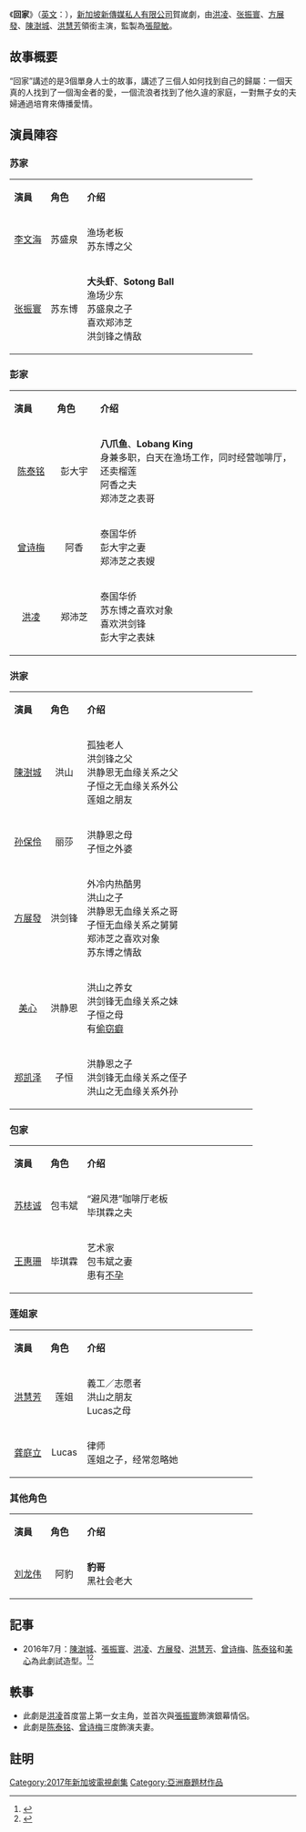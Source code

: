 {{Otheruses|subject=新傳媒所拍攝的連續劇「回家」|other=其它意思|回家}}
{{電視節目信息框
| 名稱       = 回家<br/>Home Truly
| 别名       = 
| 類型       = 賀嵗、家庭倫理
| 演出       = [[洪凌_(艺人)|洪凌]] 、[[张振寰|张振寰]]、[[方展發|方展發]]、<br>[[陳澍城|陳澍城]]、[[洪慧芳|洪慧芳]]
| 主題曲     = [[林二汶|林二汶]] 《只怕不够时间看你白头》
| 片尾曲     = 
| 語言       = [[華語|華語]]
| 集數       = 20
| 製作年份   = 2016年8月 - 2016年11月
| 製作人     = 
| 監製       = [[張龍敏|張龍敏]]
| 導演       = [[方傢福|方傢福]] 
| 統籌       = 
| 故事       = [[陈秀群|陈秀群]]、[[张湄纭|张湄纭]]
| 編審       = 
| 編導       = 
| 助理編導   = 
| 編劇       = [[司徒毕|司徒毕]]
| 外景       = {{SIN}}
| 每集長     = 45 mins
| 製作公司   = [[新傳媒電視（新加坡）私人有限公司|新傳媒電視（新加坡）私人有限公司]]<br/>（新傳媒製作）
| 頻道1      = [[新傳媒8頻道|新傳媒8頻道]]
| 視頻制式1  = [[標準畫質電視|標準畫質電視]]、[[高清晰度电视|-{zh-cn:高清晰度电视;zh-hk:高清電視;zh-tw:高畫質電視;zh-hans:高清晰度电视;zh-hant:高解析度電視;zh-mo:高清電視;}-]]
| 音頻制式1 = [[立體声|立體声]]
| 首播國家1  = {{SIN}}
| 首播地區1  = 
| 開始1      = 2017年1月10日
| 結束1      = 2017年2月6日
| 頻道2      = [[Astro雙星|Astro雙星]]、[[Astro雙星|Astro雙星HD]]
| 視頻制式2  = [[標準畫質電視|標準畫質電視]]、[[高清晰度电视|-{zh-cn:高清晰度电视;zh-hk:高清電視;zh-tw:高畫質電視;zh-hans:高清晰度电视;zh-hant:高解析度電視;zh-mo:高清電視;}-]]
| 音頻制式2 = [[立體声|立體声]]
| 首播國家2  = {{MYS}}
| 首播地區2  = 
| 開始2      = 2017年1月10日
| 結束2      = 2017年2月6日
| 前作       = [[大英雄_(2016年電視劇)|大英雄]]
| 續作       = [[夢想程式|夢想程式]]
| 相关节目   = 
| 官方網站   = 
| imdb_id    = 12193622
}}

《'''回家'''》（[[英语|英文]]：{{lang|en|'''Home Truly'''}}），[[新加坡|新加坡]][[新傳媒私人有限公司|新傳媒私人有限公司]]賀嵗劇，由[[洪凌_(艺人)|洪凌]]、[[张振寰|张振寰]]、[[方展發|方展發]]、[[陳澍城|陳澍城]]、[[洪慧芳|洪慧芳]]領銜主演，監製為[[張龍敏|張龍敏]]。

== 故事概要 ==
“回家”講述的是3個單身人士的故事，講述了三個人如何找到自己的歸屬：一個天真的人找到了一個淘金者的愛，一個流浪者找到了他久違的家庭，一對無子女的夫婦通過培育來傳播愛情。

== 演員陣容 ==
=== 苏家 ===
{|class="wikitable" width="80%"
|- style="background:#FAEBD7; color:black" align=center
|style="width:15%"|'''演員'''||style="width:15%"|'''角色'''||'''介绍'''
|-
|<center>[[李文海_(演员)|李文海]] ||<center>苏盛泉 || 渔场老板<br>苏东博之父
|-
|<center>[[張振寰_(新加坡)|张振寰]] ||<center>苏东博 || '''大头虾'''、'''Sotong Ball'''<br>渔场少东<br>苏盛泉之子<br>喜欢郑沛芝<br>洪剑锋之情敌
|}

=== 彭家 ===
{|class="wikitable" width="80%"
|- style="background:#FAEBD7; color:black" align=center
|style="width:15%"|'''演員'''||style="width:15%"|'''角色'''||'''介绍'''
|-
|<center>[[陈泰铭|陈泰铭]] ||<center>彭大宇 || '''八爪鱼'''、'''Lobang King'''<br>身兼多职，白天在渔场工作，同时经营咖啡厅，还卖榴莲 <br> 阿香之夫 <br> 郑沛芝之表哥
|-
|<center>[[曾诗梅|曾诗梅]] ||<center>阿香 || 泰国华侨 <br> 彭大宇之妻<br>郑沛芝之表嫂
|-
|<center>[[洪凌_(艺人)|洪凌]] ||<center>郑沛芝 || 泰国华侨<br>苏东博之喜欢对象<br>喜欢洪剑锋 <br> 彭大宇之表妹
|}

=== 洪家 ===
{|class="wikitable" width="80%"
|- style="background:#FAEBD7; color:black" align=center
|style="width:15%"|'''演員'''||style="width:15%"|'''角色'''||'''介绍'''
|-
|<center>[[陳澍城|陳澍城]] ||<center>洪山 || 孤独老人<br>洪剑锋之父<br>洪静恩无血缘关系之父<br>子恒之无血缘关系外公<br>莲姐之朋友
|-
|<center>[[孙保伶|孙保伶]] ||<center>丽莎 || 洪静恩之母<br>子恒之外婆
|-
|<center>[[方展發|方展發]] ||<center>洪剑锋 || 外冷内热酷男<br>洪山之子<br>洪静恩无血缘关系之哥<br>子恒无血缘关系之舅舅<br> 郑沛芝之喜欢对象<br>苏东博之情敌
|-
|<center>[[美心_(新加坡)|美心]] ||<center>洪静恩 || 洪山之养女<br>洪剑锋无血缘关系之妹<br>子恒之母<br>有[[偷窃癖|偷窃癖]]
|-
|<center>[[郑凯泽|郑凯泽]] ||<center>子恒 || 洪静恩之子<br>洪剑锋无血缘关系之侄子<br>洪山之无血缘关系外孙
|}

=== 包家 ===
{|class="wikitable" width="80%"
|- style="background:#FAEBD7; color:black" align=center
|style="width:15%"|'''演員'''||style="width:15%"|'''角色'''||'''介绍'''
|-
|<center>[[苏梽诚|苏梽诚]] ||<center>包韦斌 || “避风港”咖啡厅老板<br>毕琪霖之夫
|-
|<center>[[王惠珊|王惠珊]] ||<center>毕琪霖 || 艺术家<br>包韦斌之妻<br>患有[[不孕|不孕]]
|}

=== 莲姐家 ===
{|class="wikitable" width="80%"
|- style="background:#FAEBD7; color:black" align=center
|style="width:15%"|'''演員'''||style="width:15%"|'''角色'''||'''介绍'''
|-
|<center>[[洪慧芳|洪慧芳]] ||<center>莲姐 || 義工／志愿者<br>洪山之朋友<br>Lucas之母
|-
|<center>[[龚庭立|龚庭立]]||<center>Lucas || 律师<br>莲姐之子，经常忽略她
|}

=== 其他角色 ===
{|class="wikitable" width="80%"
|- style="background:#FAEBD7; color:black" align=center
|style="width:15%"|'''演員'''||style="width:15%"|'''角色'''||'''介绍'''
|-
|<center>[[刘龙伟|刘龙伟]]||<center>阿豹 || '''豹哥'''<br>黑社会老大
|}

==記事==
*2016年7月：[[陳澍城|陳澍城]]、[[張振寰|張振寰]]、[[洪凌_(艺人)|洪凌]]、[[方展發|方展發]]、[[洪慧芳|洪慧芳]]、[[曾诗梅|曾诗梅]]、[[陈泰铭|陈泰铭]]和[[美心|美心]]為此劇試造型。<ref>{{cite news|author=曾琬瑜|title=洪凌首任女一 与张振寰“老少配”|url=http://tv.toggle.sg/en/channel8/entnews/default-6488268#slideshow-1|publisher=Toggle|date=2016年8月2日|accessdate=2016年8月2日|archive-date=2016年9月18日|archive-url=https://web.archive.org/web/20160918013902/http://tv.toggle.sg/en/channel8/entnews/default-6488268#slideshow-1|dead-url=no}}</ref><ref>{{cite news|title=Hong Ling promoted to female lead in 'Going Home'|url=http://tv.toggle.sg/en/channel8/entnews/hong-ling-promoted-to-female-lead-in-going-home-6488416#slideshow-1|publisher=Toggle|date=2016年8月2日|language=en|access-date=2016年8月2日|archive-url=https://web.archive.org/web/20160917231411/http://tv.toggle.sg/en/channel8/entnews/hong-ling-promoted-to-female-lead-in-going-home-6488416#slideshow-1|archive-date=2016年9月17日|dead-url=yes}}</ref>

==軼事==
*此劇是[[洪凌_(艺人)|洪凌]]首度當上第一女主角，並首次與[[張振寰|張振寰]]飾演銀幕情侶。
*此劇是[[陈泰铭|陈泰铭]]、[[曾诗梅|曾诗梅]]三度飾演夫妻。

== 註明 ==
{{註腳}}

{{電視節目的變遷
|電視台= {{flagicon|SIN}}[[新加坡|新加坡]] [[新傳媒8頻道|新傳媒8頻道]]
|播放檔次= <br/> 星期一至五 21:00 - 22:00
|節目名稱= 回家 <br/>（2017.01.10 - 2017.02.06）
|上一節目= [[大英雄_(2016年電視劇)|大英雄]] <br/>（2016.11.29 - 2017.01.09）
|下一節目= [[夢想程式|夢想程式]] <br/>（2017.02.07 - 2017.03.06）
|2播放檔次 = 星期一至五 17:30 - 18:30
|2節目名稱 = 回家<br>（重播）<br>（2018.01.05－2018.02.01）
|2上一節目 = [[大英雄|大英雄]] <br>（2017.11.24－2018.01.04）
|2下一節目 = [[百岁大吉|百岁大吉]] <br>（重播）<br>（2018.02.02－2018.03.05）
|3播放檔次 = 星期六至日 16:30 - 18:30（若当日为公共假期暂停播映）
|3節目名稱 = 回家<br>（重播）<br>（2019.12.07－2020.01.05）
|3上一節目 = [[梦想程式|梦想程式]] <br>（2019.10.27－2019.12.01）
|3下一節目 = [[法网天后|法网天后]] <br>（重播）<br>（2020.01.11－2020.03.08）
}}
{{電視節目的變遷
|電視台= {{flagicon|MYS}}[[马来西亚|马来西亚]] [[Astro双星|Astro双星]]、[[Astro双星|Astro双星HD]]
|播放檔次= <br/> 星期一至五 17:00 - 18:00
|節目名稱= 回家 <br/>（2017.01.10 - 2017.02.06）
|上一節目= [[大英雄_(2016年電視劇)|大英雄]] <br/>（2016.11.29 - 2017.01.09）
|下一節目= [[夢想程式|夢想程式]] <br/>（2017.02.07 - 2017.03.06）
}}
{{電視節目的變遷
|電視台= {{flagicon|MYS}}[[马来西亚|马来西亚]] [[Astro_AEC|Astro AEC]]、[[Astro_AEC|Astro AEC HD]]
|播放檔次= <br/> 星期一至五 20:30 - 21:30
|節目名稱= 回家 <br/>（2017.09.29 - 2017.10.26）
|上一節目= [[微微一笑很倾城_(电视剧)|微微一笑很倾城]] <br/>（2017.08.18 - 2017.09.28）
|下一節目= [[放弃我，抓紧我|放弃我，抓紧我]] <br/>（2017.10.27 - 2017.12.20）
}}
{{電視節目的變遷
|電視台= {{flagicon|MYS}}[[马来西亚|马来西亚]] [[NTV7|NTV7]]
|播放檔次= <br/> 星期一至五 18:00 - 19:00
|節目名稱= 回家 <br/>（2018.01.17 - 2018.02.13）
|上一節目= [[大英雄_(2016年電視劇)|大英雄]] <br/>（2017.11.29 - 2018.01.16）
|下一節目= 时段取消，并改由[[8TV|八度空间]]播出
}}


{{DEFAULTSORT:Hui Jia}}
[[Category:2017年新加坡電視劇集|Category:2017年新加坡電視劇集]]
[[Category:亞洲裔題材作品|Category:亞洲裔題材作品]]